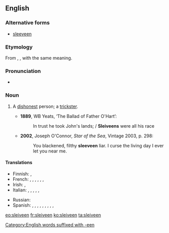 {{was wotd|2010|March|17}}
==English==

===Alternative forms===
* [[sleeveen]]

===Etymology===
From {{etyl|ga}} {{term|slíghbhín|lang=ga}}, {{term|slíbhín|lang=ga}}, with the same meaning.

===Pronunciation===
* {{IPA|/ˈsliːviːn/}}

===Noun===
{{en-noun}}

# {{Ireland|Newfoundland}} A [[dishonest]] person; a [[trickster]].
#* '''1889''', WB Yeats, ‘The Ballad of Father O'Hart’:
#*: In trust he took John's lands; / '''Sleiveens''' were all his race
#* '''2002''', Joseph O'Connor, ''Star of the Sea'', Vintage 2003, p. 298:
#*: You blackened, filthy '''sleeveen''' liar. I curse the living day I ever let you near me.

====Translations====
{{trans-top|dishonest person; trickster}}
* Finnish: {{t-|fi|koijari}}, {{t-|fi|sluibari}}
* French: {{t+|fr|escroc}}, {{t+|fr|filou}}, {{t+|fr|aigrefin}}, {{t+|fr|fripon}}, {{t+|fr|larron}}, {{t+|fr|chevalier d'industrie}}, {{t+|fr|tricheur}}
* Irish: {{t-|ga|slíghbhín}}, {{t-|ga|slíbhín}}
* Italian: {{t-|it|truffatore}}, {{t+|it|mariolo}}, {{t+|it|farabutto}}, {{t+|it|imbroglione}}, {{t-|it|sbarazzino}}, {{t+|it|birichino}}
{{trans-mid}}
* Russian: {{t+|ru|обманщик|m}}
* Spanish: {{t+|es|ratero}}, {{t+|es|timador}}, {{t-|es|petardista}}, {{t-|es|estafador}}, {{t-|es|caballero de industria}}, {{t+|es|pícaro}}, {{t-|es|bribón}}, {{t+|es|tunante}}, {{t+|es|truhán}}, {{t+|es|taimado}}
{{trans-bottom}}

[[eo:sleiveen]]
[[fr:sleiveen]]
[[ko:sleiveen]]
[[ta:sleiveen]]

[[Category:English words suffixed with -een]]